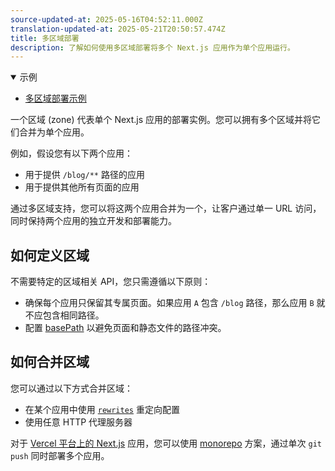 ```yaml
---
source-updated-at: 2025-05-16T04:52:11.000Z
translation-updated-at: 2025-05-21T20:50:57.474Z
title: 多区域部署
description: 了解如何使用多区域部署将多个 Next.js 应用作为单个应用运行。
---
```


<details open>
  <summary>示例</summary>

- [多区域部署示例](https://github.com/vercel/next.js/tree/canary/examples/with-zones)

</details>

一个区域 (zone) 代表单个 Next.js 应用的部署实例。您可以拥有多个区域并将它们合并为单个应用。

例如，假设您有以下两个应用：

- 用于提供 `/blog/**` 路径的应用
- 用于提供其他所有页面的应用

通过多区域支持，您可以将这两个应用合并为一个，让客户通过单一 URL 访问，同时保持两个应用的独立开发和部署能力。

## 如何定义区域

不需要特定的区域相关 API，您只需遵循以下原则：

- 确保每个应用只保留其专属页面。如果应用 `A` 包含 `/blog` 路径，那么应用 `B` 就不应包含相同路径。
- 配置 [basePath](/docs/app/api-reference/next-config-js/basePath) 以避免页面和静态文件的路径冲突。

## 如何合并区域

您可以通过以下方式合并区域：
- 在某个应用中使用 [`rewrites`](/docs/pages/api-reference/next-config-js/rewrites) 重定向配置
- 使用任意 HTTP 代理服务器

对于 [Vercel 平台上的 Next.js](https://vercel.com?utm_source=next-site&utm_medium=docs&utm_campaign=next-website) 应用，您可以使用 [monorepo](https://vercel.com/blog/monorepos-are-changing-how-teams-build-software?utm_source=next-site&utm_medium=docs&utm_campaign=next-website) 方案，通过单次 `git push` 同时部署多个应用。